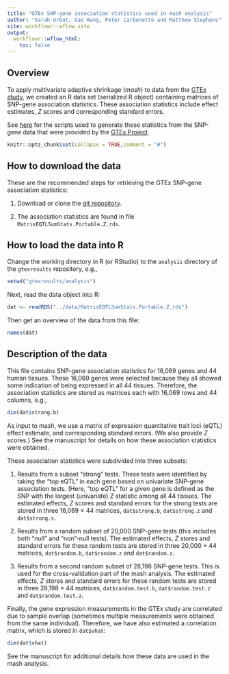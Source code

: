 ```yaml
---
title: "GTEx SNP-gene association statistics used in mash analysis"
author: "Sarah Urbut, Gao Wang, Peter Carbonetto and Matthew Stephens"
site: workflowr::wflow_site
output:
  workflowr::wflow_html:
    toc: false
---
```


## Overview

To apply multivariate adaptive shrinkage (*mash*) to data from the
[GTEx study][gtex], we created an R data set (serialized R object)
containing matrices of SNP-gene association statistics. These
association statistics include effect estimates, *Z* scores and
corresponding standard errors.

See [here](fastqtl2mash.html) for the scripts used to generate these
statistics from the SNP-gene data that were provided by the [GTEx
Project][gtex].

```r
knitr::opts_chunk$set(collapse = TRUE,comment = "#")
```

## How to download the data

These are the recommended steps for retrieving the GTEx SNP-gene
association statistics:

1. Download or clone the [git repository][gtexresults].

2. The association statistics are found in file
   `MatrixEQTLSumStats.Portable.Z.rds`.

## How to load the data into R

Change the working directory in R (or RStudio) to the `analysis`
directory of the `gtexresults` repository, e.g.,

```r
setwd("gtexresults/analysis")
```

Next, read the data object into R:

```r
dat <- readRDS("../data/MatrixEQTLSumStats.Portable.Z.rds")
```

Then get an overview of the data from this file:

```r
names(dat)
```

## Description of the data

This file contains SNP-gene association statistics for 16,069 genes
and 44 human tissues. These 16,069 genes were selected because they
all showed some indication of being expressed in all 44 tissues.
Therefore, the association statistics are stored as matrices each with
16,069 rows and 44 columns, e.g.,

```r
dim(dat$strong.b)
```

As input to mash, we use a matrix of expression quantitative trait
loci (eQTL) effect estimate, and corresponding standard errors. (We
also provide *Z* scores.) See the manuscript for details on how these
association statistics were obtained.

These association statistics were subdivided into three subsets:

1. Results from a subset "strong" tests. These tests were identified
by taking the "top eQTL" in each gene based on univariate SNP-gene
association tests. (Here, "top eQTL" for a given gene is defined as
the SNP with the largest (univariate) *Z* statistic among all 44
tissues. The estimated effects, *Z* scores and standard errors for the
strong tests are stored in three 16,069 &times; 44 matrices,
`dat$strong.b`, `dat$strong.z` and `dat$strong.s`.

2. Results from a random subset of 20,000 SNP-gene tests (this
includes both "null" and "non"-null tests). The estimated effects, *Z*
stores and standard errors for these random tests are stored in three
20,000 &times; 44 matrices, `dat$random.b`, `dat$random.z` and
`dat$random.z`.

3. Results from a second random subset of 28,198 SNP-gene tests. This
is used for the cross-validation part of the mash analysis. The
estimated effects, *Z* stores and standard errors for these random
tests are stored in three 28,198 &times; 44 matrices,
`dat$random.test.b`, `dat$random.test.z` and `dat$random.test.z`.

Finally, the gene expression measurements in the GTEx study are
correlated due to sample overlap (sometimes multiple measurements were
obtained from the same individual). Therefore, we have also estimated
a correlation matrix, which is stored in `dat$vhat`:

```r
dim(dat$vhat)
```

See the manuscript for additional details how these data are used in
the mash analysis.

[gtexresults]: https://github.com/stephenslab/gtexresults
[gtex]: http://gtexportal.org
